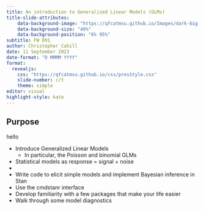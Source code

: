 ```yaml
---
title: An introduction to Generalized Linear Models (GLMs) 
title-slide-attributes:
    data-background-image: "https://qfcatmsu.github.io/Images/dark-big.png"  
    data-background-size: "40%"
    data-background-position: "6% 95%"
subtitle: FW 891
author: Christopher Cahill
date: 11 September 2023
date-format: "D MMMM YYYY"
format: 
  revealjs:
    css: "https://qfcatmsu.github.io/css/presStyle.css"
    slide-number: c/t  
    theme: simple 
editor: visual
highlight-style: kate
---
```


## Purpose

hello 

-   Introduce Generalized Linear Models
    - In particular, the Poisson and binomial GLMs
-   Statistical models as response = signal + noise 
-   
-   Write code to elicit simple models and implement Bayesian inference in Stan
-   Use the cmdstanr interface
-   Develop familiarity with a few packages that make your life easier
-   Walk through some model diagnostics 